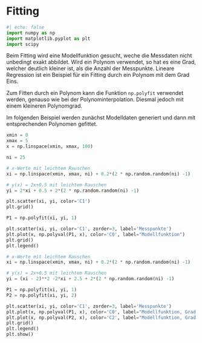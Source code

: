 # Fitting

```python
#| echo: false
import numpy as np
import matplotlib.pyplot as plt
import scipy
```

Beim Fitting wird eine Modellfunktion gesucht, weche die Messdaten nicht unbedingt exakt abbildet. Wird ein Polynom verwendet, so hat es eine Grad, welcher deutlich kleiner ist, als die Anzahl der Messpunkte. Lineare Regression ist ein Beispiel für ein Fitting durch ein Polynom mit dem Grad Eins.

Zum Fitten durch ein Polynom kann die Funktion `np.polyfit` verwendet werden, genauso wie bei der Polynominterpolation. Diesmal jedoch mit einem kleineren Polynomgrad.

Im folgenden Beispiel werden zunächst Modelldaten generiert und dann mit entsprechenden Polynomen gefittet.

```python
xmin = 0
xmax = 5
x = np.linspace(xmin, xmax, 100)

ni = 25

# x-Werte mit leichtem Rauschen
xi = np.linspace(xmin, xmax, ni) + 0.2*(2 * np.random.random(ni) -1)

# y(x) = 2x+0.5 mit leichtem Rauschen
yi = 2*xi + 0.5 + 2*(2 * np.random.random(ni) -1)

plt.scatter(xi, yi, color='C1')
plt.grid()
```

```python
P1 = np.polyfit(xi, yi, 1)

plt.scatter(xi, yi, color='C1', zorder=3, label='Messpunkte')
plt.plot(x, np.polyval(P1, x), color='C0', label="Modellfunktion")
plt.grid()
plt.legend()
```

```python
# x-Werte mit leichtem Rauschen
xi = np.linspace(xmin, xmax, ni) + 0.2*(2 * np.random.random(ni) -1)

# y(x) = 2x+0.5 mit leichtem Rauschen
yi = (xi - 2)**2 -2*xi + 2.5 + 2*(2 * np.random.random(ni) -1)
```

```python
P1 = np.polyfit(xi, yi, 1)
P2 = np.polyfit(xi, yi, 2)

plt.scatter(xi, yi, color='C1', zorder=3, label='Messpunkte')
plt.plot(x, np.polyval(P1, x), color='C0', label="Modellfunktion, Grad 1")
plt.plot(x, np.polyval(P2, x), color='C2', label="Modellfunktion, Grad 2")
plt.grid()
plt.legend()
plt.show()
```


